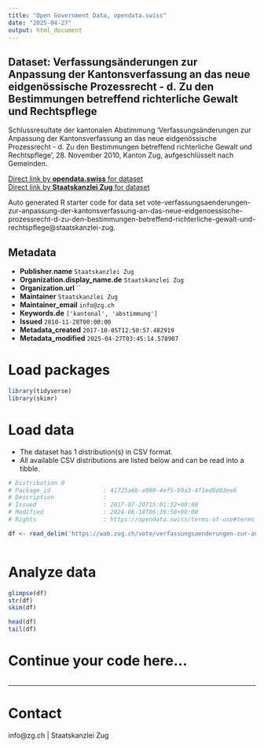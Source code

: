 ```yaml
---
title: "Open Government Data, opendata.swiss"
date: "2025-04-27"
output: html_document
---
```


## Dataset: Verfassungsänderungen zur Anpassung der Kantonsverfassung an das neue eidgenössische Prozessrecht - d. Zu den Bestimmungen betreffend richterliche Gewalt und Rechtspflege

Schlussresultate der kantonalen Abstimmung 'Verfassungsänderungen zur Anpassung der Kantonsverfassung an das neue eidgenössische Prozessrecht - d. Zu den Bestimmungen betreffend richterliche Gewalt und Rechtspflege', 28. November 2010, Kanton Zug, aufgeschlüsselt nach Gemeinden.

[Direct link by **opendata.swiss** for dataset](https://opendata.swiss/de/dataset/verfassungsanderungen-zur-anpassung-der-kantonsverfassung-an-das-neue-eidgenossische-prozessrec1)<br>
[Direct link by **Staatskanzlei Zug** for dataset](https://wab.zug.ch/vote/verfassungsaenderungen-zur-anpassung-der-kantonsverfassung-an-das-neue-eidgenoessische-prozessrecht-d-zu-den-bestimmungen-betreffend-richterliche-gewalt-und-rechtspflege/data)

Auto generated R starter code for data set vote-verfassungsaenderungen-zur-anpassung-der-kantonsverfassung-an-das-neue-eidgenoessische-prozessrecht-d-zu-den-bestimmungen-betreffend-richterliche-gewalt-und-rechtspflege@staatskanzlei-zug.

## Metadata

- **Publisher.name** `Staatskanzlei Zug`
- **Organization.display_name.de** `Staatskanzlei Zug`
- **Organization.url** ``
- **Maintainer** `Staatskanzlei Zug`
- **Maintainer_email** `info@zg.ch`
- **Keywords.de** `['kantonal', 'abstimmung']`
- **Issued** `2010-11-28T00:00:00`
- **Metadata_created** `2017-10-05T12:50:57.482919`
- **Metadata_modified** `2025-04-27T03:45:14.578907`


# Load packages

```r

library(tidyverse)
library(skimr)

```

# Load data

-   The dataset has 1 distribution(s) in CSV format.
-   All available CSV distributions are listed below and can be read into a tibble.

```r

# Distribution 0
# Package_id               : 41725a6b-a080-4ef5-b9a3-4f1ed8d03ee6
# Description              : 
# Issued                   : 2017-07-20T15:01:32+00:00
# Modified                 : 2024-06-18T06:39:58+00:00
# Rights                   : https://opendata.swiss/terms-of-use#terms_by

df <- read_delim('https://wab.zug.ch/vote/verfassungsaenderungen-zur-anpassung-der-kantonsverfassung-an-das-neue-eidgenoessische-prozessrecht-d-zu-den-bestimmungen-betreffend-richterliche-gewalt-und-rechtspflege/data-csv')



```

# Analyze data

```r

glimpse(df)
str(df)
skim(df)

head(df)
tail(df)

```

# Continue your code here...

```r

```

------------------------------------------------------------------------

# Contact

info@zg.ch | Staatskanzlei Zug
